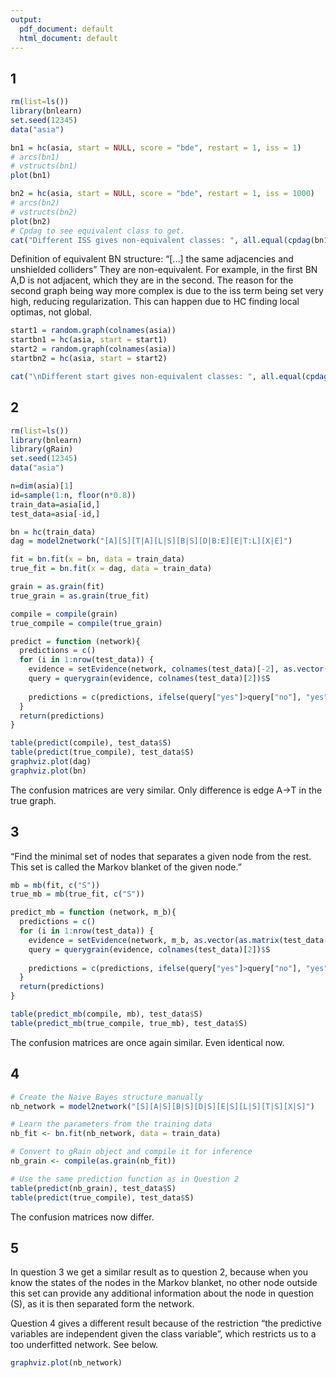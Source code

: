 ```yaml
---
output:
  pdf_document: default
  html_document: default
---
```

## 1
```r
rm(list=ls())
library(bnlearn)
set.seed(12345)
data("asia")

bn1 = hc(asia, start = NULL, score = "bde", restart = 1, iss = 1)
# arcs(bn1)
# vstructs(bn1)
plot(bn1)

bn2 = hc(asia, start = NULL, score = "bde", restart = 1, iss = 1000)
# arcs(bn2)
# vstructs(bn2)
plot(bn2)
# Cpdag to see equivalent class to get.
cat("Different ISS gives non-equivalent classes: ", all.equal(cpdag(bn1), cpdag(bn2)))
```
Definition of equivalent BN structure: "[...] the same adjacencies and unshielded colliders"
They are non-equivalent. For example, in the first BN A,D is not adjacent, which they are in the second.
The reason for the second graph being way more complex is due to the iss term being set very high, reducing regularization. This can happen due to HC finding local optimas, not global.
```r
start1 = random.graph(colnames(asia))
startbn1 = hc(asia, start = start1)
start2 = random.graph(colnames(asia))
startbn2 = hc(asia, start = start2)

cat("\nDifferent start gives non-equivalent classes: ", all.equal(cpdag(startbn1), cpdag(startbn2)))

```

## 2
```r
rm(list=ls())
library(bnlearn)
library(gRain)
set.seed(12345)
data("asia")

n=dim(asia)[1]
id=sample(1:n, floor(n*0.8))
train_data=asia[id,]
test_data=asia[-id,]

bn = hc(train_data)
dag = model2network("[A][S][T|A][L|S][B|S][D|B:E][E|T:L][X|E]")

fit = bn.fit(x = bn, data = train_data)
true_fit = bn.fit(x = dag, data = train_data)

grain = as.grain(fit)
true_grain = as.grain(true_fit)

compile = compile(grain)
true_compile = compile(true_grain)

predict = function (network){
  predictions = c()
  for (i in 1:nrow(test_data)) {
    evidence = setEvidence(network, colnames(test_data)[-2], as.vector(as.matrix(test_data[i, -2])))
    query = querygrain(evidence, colnames(test_data)[2])$S
    
    predictions = c(predictions, ifelse(query["yes"]>query["no"], "yes", "no"))
  }
  return(predictions)
}

table(predict(compile), test_data$S)
table(predict(true_compile), test_data$S)
graphviz.plot(dag)
graphviz.plot(bn)
```
The confusion matrices are very similar. Only difference is edge A->T in the true graph.

## 3
"Find the minimal set of nodes that separates a given node from the rest. This set is called the Markov blanket of the given node."
```r
mb = mb(fit, c("S"))
true_mb = mb(true_fit, c("S"))

predict_mb = function (network, m_b){
  predictions = c()
  for (i in 1:nrow(test_data)) {
    evidence = setEvidence(network, m_b, as.vector(as.matrix(test_data[i, m_b])))
    query = querygrain(evidence, colnames(test_data)[2])$S
    
    predictions = c(predictions, ifelse(query["yes"]>query["no"], "yes", "no"))
  }
  return(predictions)
}

table(predict_mb(compile, mb), test_data$S)
table(predict_mb(true_compile, true_mb), test_data$S)
```
The confusion matrices are once again similar. Even identical now.

## 4
```r
# Create the Naive Bayes structure manually
nb_network = model2network("[S][A|S][B|S][D|S][E|S][L|S][T|S][X|S]")

# Learn the parameters from the training data
nb_fit <- bn.fit(nb_network, data = train_data)

# Convert to gRain object and compile it for inference
nb_grain <- compile(as.grain(nb_fit))

# Use the same prediction function as in Question 2
table(predict(nb_grain), test_data$S)
table(predict(true_compile), test_data$S)
```
The confusion matrices now differ.

## 5
In question 3 we get a similar result as to question 2, because when you know the states of the nodes in the Markov blanket, no other node outside this set can provide any additional information about the node in question (S), as it is then separated form the network.

Question 4 gives a different result because of the restriction "the predictive variables are independent given the class variable", which restricts us to a too underfitted network. See below.
```r
graphviz.plot(nb_network)
```